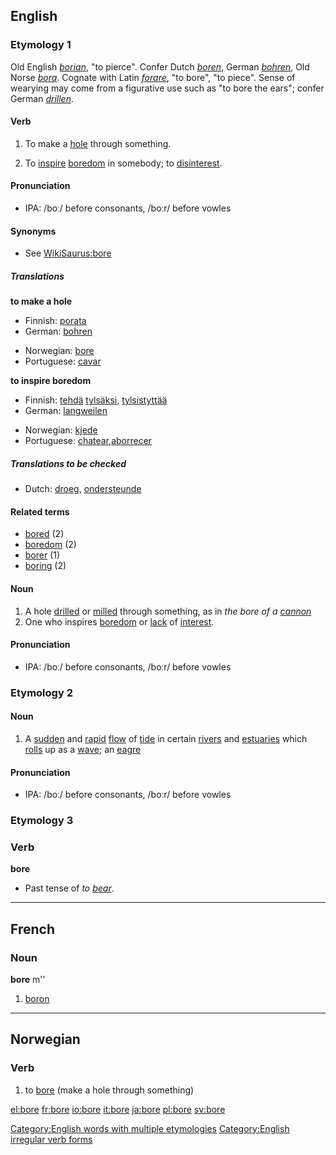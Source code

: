 ==English==
[[Category:English words with multiple etymologies]]
===Etymology 1===
Old English ''[[borian]]'', "to pierce". Confer Dutch ''[[boren]]'', German ''[[bohren]]'', Old Norse ''[[bora]]''. Cognate with Latin ''[[forare]]'', "to bore", "to piece". Sense of wearying may come from a figurative use such as "to bore the ears"; confer German ''[[drillen]]''.

====Verb====
{{en-verb|bore|bores|bored|boring}}
#{{transitive}} To make a [[hole]] through something.
#{{transitive}} To [[inspire]] [[boredom]] in somebody; to [[disinterest]].

====Pronunciation====
*IPA: /boː/ before consonants, /boːr/ before vowles

====Synonyms====
*See [[WikiSaurus:bore]]

=====Translations=====
'''to make a hole'''
{{top}}
<!--languages from A to K go here-->
*Finnish: [[porata]]
*German: [[bohren]]
{{mid}}
<!--languages from L to Z go here-->
*Norwegian: [[#Norwegian|bore]]
*Portuguese: [[cavar]]
{{bottom}}

'''to inspire boredom'''
{{top}}
<!--languages from A to K go here-->
*Finnish: [[tehdä]] [[tylsä]]ksi, [[tylsistyttää]]
*German: [[langweilen]]
{{mid}}
<!--languages from L to Z go here-->
*Norwegian: [[kjede]]
*Portuguese: [[chatear]],[[aborrecer]]
{{bottom}}

===== Translations to be checked=====
*Dutch: [[droeg]], [[ondersteunde]]

====Related terms====
*[[bored]] (2)
*[[boredom]] (2)
*[[borer]] (1)
*[[boring]] (2)

==== Noun ====
{{en-noun|bore|bores}}
#A hole [[drill]]ed or [[mill]]ed through something, as in ''the bore of a [[cannon]]''
#One who inspires [[boredom]] or [[lack]] of [[interest]].
====Pronunciation====
*IPA: /boː/ before consonants, /boːr/ before vowles

===Etymology 2===

====Noun====
{{en-noun|bore|bores}}
#A [[sudden]] and [[rapid]] [[flow]] of [[tide]] in certain [[river]]s and [[estuaries]] which [[roll]]s up as a [[wave]]; an [[eagre]]
====Pronunciation====
*IPA: /boː/ before consonants, /boːr/ before vowles

===Etymology 3===
===Verb===
[[Category:English irregular verb forms]]
'''bore'''
*Past tense of ''to [[bear]]''.

----
==French==
===Noun===
'''bore''' m''

# [[boron]]

----
==Norwegian==
===Verb===
{{no-verb-1|bor}}
#to [[bore]] (make a hole through something)

[[el:bore]]
[[fr:bore]]
[[io:bore]]
[[it:bore]]
[[ja:bore]]
[[pl:bore]]
[[sv:bore]]